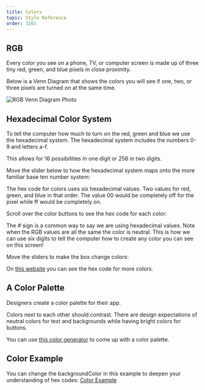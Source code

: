 ```yaml
---
title: Colors
topic: Style Reference
order: 3201
---
```



## RGB

Every color you see on a phone, TV, or computer screen is made up of three tiny red, green, and blue pixels in close proximity.

Below is a Venn Diagram that shows the colors you will see if one, two, or three pixels are turned on at the same time.

![RGB Venn Diagram Photo](./RGB-venn.png)

## Hexadecimal Color System

To tell the computer how much to turn on the red, green and blue we use the hexadecimal system.
The hexadecimal system includes the numbers 0-9 and letters a-f.

This allows for 16 possibilities in one digit or 256 in two digits.

Move the slider below to how the hexadecimal system maps onto the more familiar base ten number system:

<HexSlider />

The hex code for colors uses six hexadecimal values.
Two values for red, green, and blue in that order.
The value 00 would be completely off for the pixel while ff would be completely on.

Scroll over the color buttons to see the hex code for each color:

<ColorBox />

The # sign is a common way to say we are using hexadecimal values. Note when the RGB values are all the same the color is neutral.
This is how we can use six digits to tell the computer how to create any color you can see on this screen!

Move the sliders to make the box change colors:

<ColorfulHexBox />

<p>
On <a href="https://htmlcolorcodes.com/" target="_blank">this website</a> you can see the hex code for more colors.
</p>

## A Color Palette

Designers create a color palette for their app.

Colors next to each other should contrast.
There are design expectations of neutral colors for text and backgrounds while having bright colors for buttons.

<p>
You can use <a href="https://coolors.co/" target="_blank">this color generator</a> to come up with a color palette.
</p>

## Color Example

You can change the backgroundColor in this example to deepen your understanding of hex codes: <a href="https://snack.expo.io/@jeremyjgyoung/color-example" target="_blank">Color Example</a>